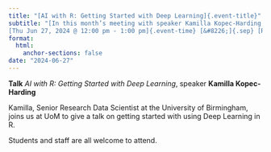 ```yaml
---
title: "[AI with R: Getting Started with Deep Learning]{.event-title}"
subtitle: "[In this month’s meeting with speaker Kamilla Kopec-Harding, learn how to get started with Deep Learning in R.]{.event-summary} <br> \
[Thu Jun 27, 2024 @ 12:00 pm - 1:00 pm]{.event-time} [&#8226;]{.sep} [Room 5.205 University Place (University of Manchester) &amp; Online via Microsoft Teams]{.event-location}"
format:
  html:
    anchor-sections: false
date: "2024-06-27"
---
```


**Talk** *AI with R: Getting Started with Deep Learning*, speaker **Kamilla Kopec-Harding**

Kamilla, Senior Research Data Scientist at the University of Birmingham, joins
us at UoM to give a talk on getting started with using Deep Learning in R.

Students and staff are all welcome to attend.
